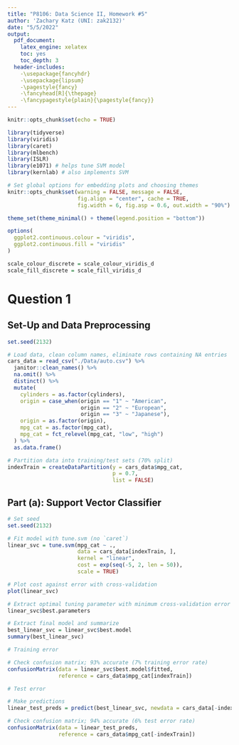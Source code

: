 ```yaml
---
title: "P8106: Data Science II, Homework #5"
author: 'Zachary Katz (UNI: zak2132)'
date: "5/5/2022"
output: 
  pdf_document:
    latex_engine: xelatex
    toc: yes
    toc_depth: 3
  header-includes:
    -\usepackage{fancyhdr}
    -\usepackage{lipsum}
    -\pagestyle{fancy}
    -\fancyhead[R]{\thepage}
    -\fancypagestyle{plain}{\pagestyle{fancy}}
---
```


```r
knitr::opts_chunk$set(echo = TRUE)

library(tidyverse)
library(viridis)
library(caret)
library(mlbench)
library(ISLR)
library(e1071) # helps tune SVM model
library(kernlab) # also implements SVM

# Set global options for embedding plots and choosing themes
knitr::opts_chunk$set(warning = FALSE, message = FALSE, 
                      fig.align = "center", cache = TRUE, 
                      fig.width = 6, fig.asp = 0.6, out.width = "90%")

theme_set(theme_minimal() + theme(legend.position = "bottom"))

options(
  ggplot2.continuous.colour = "viridis",
  ggplot2.continuous.fill = "viridis"
)

scale_colour_discrete = scale_colour_viridis_d
scale_fill_discrete = scale_fill_viridis_d
```

# Question 1

## Set-Up and Data Preprocessing

```r
set.seed(2132)

# Load data, clean column names, eliminate rows containing NA entries
cars_data = read_csv("./Data/auto.csv") %>% 
  janitor::clean_names() %>% 
  na.omit() %>% 
  distinct() %>% 
  mutate(
    cylinders = as.factor(cylinders),
    origin = case_when(origin == "1" ~ "American",
                       origin == "2" ~ "European",
                       origin == "3" ~ "Japanese"),
    origin = as.factor(origin),
    mpg_cat = as.factor(mpg_cat),
    mpg_cat = fct_relevel(mpg_cat, "low", "high")
  ) %>% 
  as.data.frame()

# Partition data into training/test sets (70% split)
indexTrain = createDataPartition(y = cars_data$mpg_cat,
                                 p = 0.7,
                                 list = FALSE)
```

## Part (a): Support Vector Classifier

```r
# Set seed
set.seed(2132)

# Fit model with tune.svm (no `caret`)
linear_svc = tune.svm(mpg_cat ~ .,
                      data = cars_data[indexTrain, ],
                      kernel = "linear",
                      cost = exp(seq(-5, 2, len = 50)),
                      scale = TRUE)
```

```r
# Plot cost against error with cross-validation
plot(linear_svc)

# Extract optimal tuning parameter with minimum cross-validation error
linear_svc$best.parameters

# Extract final model and summarize
best_linear_svc = linear_svc$best.model
summary(best_linear_svc)
```

```r
# Training error

# Check confusion matrix; 93% accurate (7% training error rate)
confusionMatrix(data = linear_svc$best.model$fitted, 
                reference = cars_data$mpg_cat[indexTrain])
```

```r
# Test error

# Make predictions
linear_test_preds = predict(best_linear_svc, newdata = cars_data[-indexTrain, ])

# Check confusion matrix; 94% accurate (6% test error rate)
confusionMatrix(data = linear_test_preds, 
                reference = cars_data$mpg_cat[-indexTrain])
```

